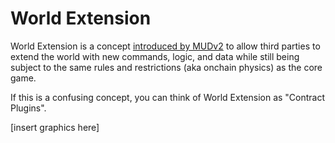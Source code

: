 # World Extension

World Extension is a concept [introduced by MUDv2](https://mud.dev/guides/extending-a-world) to allow third parties
to extend the world with new commands, logic, and data while still
being subject to the same rules and restrictions (aka onchain physics) 
as the core game.

If this is a confusing concept, you can think of World Extension 
as "Contract Plugins". 

[insert graphics here]